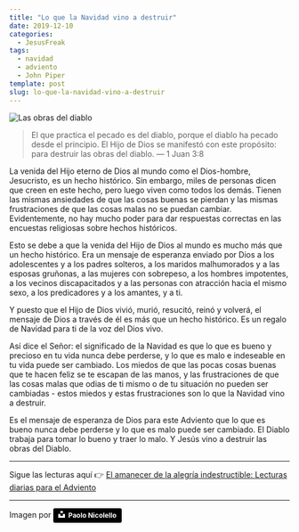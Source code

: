 ```yaml
---
title: "Lo que la Navidad vino a destruir"
date: 2019-12-10
categories:
  - JesusFreak
tags:
  - navidad
  - adviento
  - John Piper
template: post
slug: lo-que-la-navidad-vino-a-destruir
---
```


![Las obras del diablo](https://i.imgur.com/8XsteEy.jpg)

> El que practica el pecado es del diablo, porque el diablo ha pecado desde el principio. El Hijo de Dios se manifestó con este propósito: para destruir las obras del diablo. — 1 Juan 3:8

La venida del Hijo eterno de Dios al mundo como el Dios-hombre, Jesucristo, es un hecho histórico. Sin embargo, miles de personas dicen que creen en este hecho, pero luego viven como todos los demás. Tienen las mismas ansiedades de que las cosas buenas se pierdan y las mismas frustraciones de que las cosas malas no se puedan cambiar. Evidentemente, no hay mucho poder para dar respuestas correctas en las encuestas religiosas sobre hechos históricos.

Esto se debe a que la venida del Hijo de Dios al mundo es mucho más que un hecho histórico. Era un mensaje de esperanza enviado por Dios a los adolescentes y a los padres solteros, a los maridos malhumorados y a las esposas gruñonas, a las mujeres con sobrepeso, a los hombres impotentes, a los vecinos discapacitados y a las personas con atracción hacia el mismo sexo, a los predicadores y a los amantes, y a ti.

Y puesto que el Hijo de Dios vivió, murió, resucitó, reinó y volverá, el mensaje de Dios a través de él es más que un hecho histórico. Es un regalo de Navidad para ti de la voz del Dios vivo.

Así dice el Señor: el significado de la Navidad es que lo que es bueno y precioso en tu vida nunca debe perderse, y lo que es malo e indeseable en tu vida puede ser cambiado. Los miedos de que las pocas cosas buenas que te hacen feliz se te escapan de las manos, y las frustraciones de que las cosas malas que odias de ti mismo o de tu situación no pueden ser cambiadas - estos miedos y estas frustraciones son lo que la Navidad vino a destruir.

Es el mensaje de esperanza de Dios para este Adviento que lo que es bueno nunca debe perderse y lo que es malo puede ser cambiado. El Diablo trabaja para tomar lo bueno y traer lo malo. Y Jesús vino a destruir las obras del Diablo.

---

Sigue las lecturas aquí 👉 [El amanecer de la alegría indestructible: Lecturas diarias para el Adviento](/el-amanecer-de-una-alegria-indestructible)

---

Imagen por <a style="background-color:black;color:white;text-decoration:none;padding:4px 6px;font-family:-apple-system, BlinkMacSystemFont, &quot;San Francisco&quot;, &quot;Helvetica Neue&quot;, Helvetica, Ubuntu, Roboto, Noto, &quot;Segoe UI&quot;, Arial, sans-serif;font-size:12px;font-weight:bold;line-height:1.2;display:inline-block;border-radius:3px" href="https://unsplash.com/@paul_nic?utm_medium=referral&amp;utm_campaign=photographer-credit&amp;utm_content=creditBadge" target="_blank" rel="noopener noreferrer" title="Download free do whatever you want high-resolution photos from Paolo Nicolello"><span style="display:inline-block;padding:2px 3px"><svg xmlns="http://www.w3.org/2000/svg" style="height:12px;width:auto;position:relative;vertical-align:middle;top:-2px;fill:white" viewBox="0 0 32 32"><title>unsplash-logo</title><path d="M10 9V0h12v9H10zm12 5h10v18H0V14h10v9h12v-9z"></path></svg></span><span style="display:inline-block;padding:2px 3px">Paolo Nicolello</span></a>
